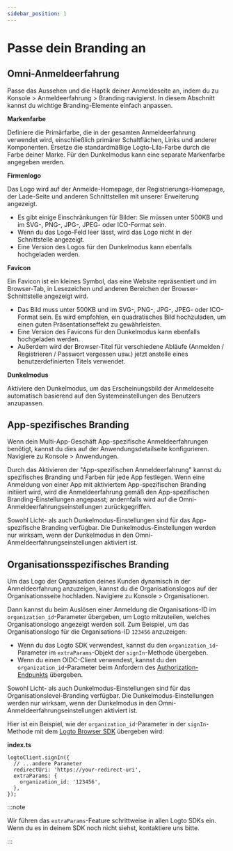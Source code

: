 ```yaml
---
sidebar_position: 1
---
```


# Passe dein Branding an

## Omni-Anmeldeerfahrung

Passe das Aussehen und die Haptik deiner Anmeldeseite an, indem du zu <CloudLink to="/sign-in-experience/branding">Konsole > Anmeldeerfahrung > Branding</CloudLink> navigierst. In diesem Abschnitt kannst du wichtige Branding-Elemente einfach anpassen.

**Markenfarbe**

Definiere die Primärfarbe, die in der gesamten Anmeldeerfahrung verwendet wird, einschließlich primärer Schaltflächen, Links und anderer Komponenten. Ersetze die standardmäßige Logto-Lila-Farbe durch die Farbe deiner Marke. Für den Dunkelmodus kann eine separate Markenfarbe angegeben werden.

**Firmenlogo**

Das Logo wird auf der Anmelde-Homepage, der Registrierungs-Homepage, der Lade-Seite und anderen Schnittstellen mit unserer Erweiterung angezeigt.

- Es gibt einige Einschränkungen für Bilder: Sie müssen unter 500KB und im SVG-, PNG-, JPG-, JPEG- oder ICO-Format sein.
- Wenn du das Logo-Feld leer lässt, wird das Logo nicht in der Schnittstelle angezeigt.
- Eine Version des Logos für den Dunkelmodus kann ebenfalls hochgeladen werden.

**Favicon**

Ein Favicon ist ein kleines Symbol, das eine Website repräsentiert und im Browser-Tab, in Lesezeichen und anderen Bereichen der Browser-Schnittstelle angezeigt wird.

- Das Bild muss unter 500KB und im SVG-, PNG-, JPG-, JPEG- oder ICO-Format sein. Es wird empfohlen, ein quadratisches Bild hochzuladen, um einen guten Präsentationseffekt zu gewährleisten.
- Eine Version des Favicons für den Dunkelmodus kann ebenfalls hochgeladen werden.
- Außerdem wird der Browser-Titel für verschiedene Abläufe (Anmelden / Registrieren / Passwort vergessen usw.) jetzt anstelle eines benutzerdefinierten Titels verwendet.

**Dunkelmodus**

Aktiviere den Dunkelmodus, um das Erscheinungsbild der Anmeldeseite automatisch basierend auf den Systemeinstellungen des Benutzers anzupassen.

## App-spezifisches Branding

Wenn dein Multi-App-Geschäft App-spezifische Anmeldeerfahrungen benötigt, kannst du dies auf der Anwendungsdetailseite konfigurieren. Navigiere zu <CloudLink to="/applications">Konsole > Anwendungen</CloudLink>.

Durch das Aktivieren der "App-spezifischen Anmeldeerfahrung" kannst du spezifisches Branding und Farben für jede App festlegen. Wenn eine Anmeldung von einer App mit aktiviertem App-spezifischen Branding initiiert wird, wird die Anmeldeerfahrung gemäß den App-spezifischen Branding-Einstellungen angepasst; andernfalls wird auf die Omni-Anmeldeerfahrungseinstellungen zurückgegriffen.

Sowohl Licht- als auch Dunkelmodus-Einstellungen sind für das App-spezifische Branding verfügbar. Die Dunkelmodus-Einstellungen werden nur wirksam, wenn der Dunkelmodus in den Omni-Anmeldeerfahrungseinstellungen aktiviert ist.

## Organisationsspezifisches Branding

Um das Logo der Organisation deines Kunden dynamisch in der Anmeldeerfahrung anzuzeigen, kannst du die Organisationslogos auf der Organisationsseite hochladen. Navigiere zu <CloudLink to="/organizations">Konsole > Organisationen</CloudLink>.

Dann kannst du beim Auslösen einer Anmeldung die Organisations-ID im `organization_id`-Parameter übergeben, um Logto mitzuteilen, welches Organisationslogo angezeigt werden soll. Zum Beispiel, um das Organisationslogo für die Organisations-ID `123456` anzuzeigen:

- Wenn du das Logto SDK verwendest, kannst du den `organization_id`-Parameter im `extraParams`-Objekt der `signIn`-Methode übergeben.
- Wenn du einen OIDC-Client verwendest, kannst du den `organization_id`-Parameter beim Anfordern des [Authorization-Endpunkts](https://openid.net/specs/openid-connect-core-1_0.html#AuthorizationEndpoint) übergeben.

Sowohl Licht- als auch Dunkelmodus-Einstellungen sind für das Organisationslevel-Branding verfügbar. Die Dunkelmodus-Einstellungen werden nur wirksam, wenn der Dunkelmodus in den Omni-Anmeldeerfahrungseinstellungen aktiviert ist.

Hier ist ein Beispiel, wie der `organization_id`-Parameter in der `signIn`-Methode mit dem [Logto Browser SDK](/quick-starts/vanilla-js/#implement-sign-in-and-sign-out) übergeben wird:

**index.ts**

```tsx
logtoClient.signIn({
  // ...andere Parameter
  redirectUri: 'https://your-redirect-uri',
  extraParams: {
    organization_id: '123456',
  },
});
```

:::note

Wir führen das `extraParams`-Feature schrittweise in allen Logto SDKs ein. Wenn du es in deinem SDK noch nicht siehst, kontaktiere uns bitte.

:::
